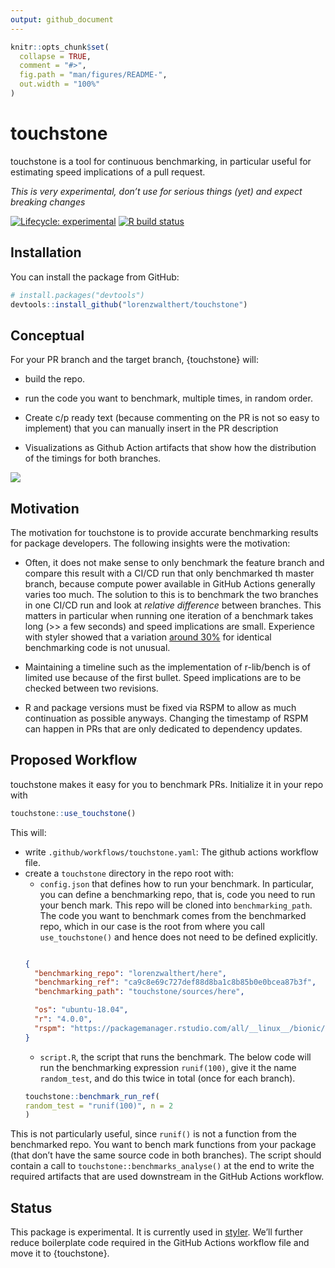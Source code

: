 ```yaml
---
output: github_document
---
```



```r
knitr::opts_chunk$set(
  collapse = TRUE,
  comment = "#>",
  fig.path = "man/figures/README-",
  out.width = "100%"
)
```

# touchstone

touchstone is a tool for continuous benchmarking, in particular useful for 
estimating speed implications of a pull request. 

*This is very experimental, don't use for serious things (yet) and expect breaking changes*

<!-- badges: start -->
[![Lifecycle: experimental](https://img.shields.io/badge/lifecycle-experimental-orange.svg)](https://www.tidyverse.org/lifecycle/#experimental)
[![R build
status](https://github.com/lorenzwalthert/touchstone/workflows/R-CMD-check/badge.svg)](https://github.com/lorenzwalthert/touchstone/actions)
<!-- badges: end -->

## Installation

You can install the package from GitHub:

``` r
# install.packages("devtools")
devtools::install_github("lorenzwalthert/touchstone")
```

## Conceptual 

For your PR branch and the target branch, {touchstone} will: 

* build the repo.

* run the code you want to benchmark, multiple times, in random order.

* Create c/p ready text (because commenting on the PR is not so easy to 
  implement) that you can manually insert in the PR description
  
* Visualizations as Github Action artifacts that show how the distribution of the
 timings for both branches.
  
![](man/figures/screenshot-pr-comment.png)



## Motivation

The motivation for touchstone is to provide accurate benchmarking results for
package developers. The following insights were the motivation:

* Often, it does not make sense to only benchmark the feature branch and compare
  this result with a CI/CD run that only benchmarked th master branch, because
  compute power available in GitHub Actions generally varies too much. The
  solution to this is to benchmark the two branches in one CI/CD run and look at
  *relative difference* between branches. This matters in particular when
  running one iteration of a benchmark takes long (>> a few seconds) and speed
  implications are small. Experience with styler showed that a variation [around
  30%](https://github.com/r-lib/styler/pull/679) for identical benchmarking code
  is not unusual.

* Maintaining a timeline such as the implementation of r-lib/bench is of limited
  use because of the first bullet. Speed implications are to be checked between
  two revisions.

* R and package versions must be fixed via RSPM to allow as much continuation as
  possible anyways. Changing the timestamp of RSPM can happen in PRs that are
  only dedicated to dependency updates.

## Proposed Workflow

touchstone makes it easy for you to benchmark PRs. Initialize it in your repo
with

```r
touchstone::use_touchstone()
```

This will: 

- write `.github/workflows/touchstone.yaml`: The github actions workflow file.
- create a `touchstone` directory in the repo root with:
  * `config.json` that defines how to run your benchmark. In particular, you
    can define a benchmarking repo, that is, code you need to run your bench 
    mark. This repo will be cloned into `benchmarking_path`. The code you want 
    to benchmark comes from the benchmarked repo, which 
    in our case is the root from where you call `use_touchstone()` and hence 
    does not need to be defined explicitly.

  ```json
  
  {
    "benchmarking_repo": "lorenzwalthert/here",
    "benchmarking_ref": "ca9c8e69c727def88d8ba1c8b85b0e0bcea87b3f",
    "benchmarking_path": "touchstone/sources/here",
  
    "os": "ubuntu-18.04",
    "r": "4.0.0",
    "rspm": "https://packagemanager.rstudio.com/all/__linux__/bionic/291"
  }
  
  ```
  * `script.R`, the script that runs the benchmark. The below
  code will run the benchmarking expression `runif(100)`, give it the name
  `random_test`, and do this twice in total (once for each branch).
  
  ```r
touchstone::benchmark_run_ref(
  random_test = "runif(100)", n = 2
)
  ```

This is not particularly useful, since `runif()` is not a function from the
benchmarked repo. You want to bench mark functions from your package (that don't
have the same source code in both branches). The script should contain a call to
`touchstone::benchmarks_analyse()` at the end to write the required artifacts
that are used downstream in the GitHub Actions workflow.



## Status

This package is experimental. It is currently used in [styler](https://github.com/r-lib/styler/blob/master/.github/workflows/benchmarking.yaml). We'll further reduce boilerplate code required in the GitHub Actions workflow 
file and move it to {touchstone}.
